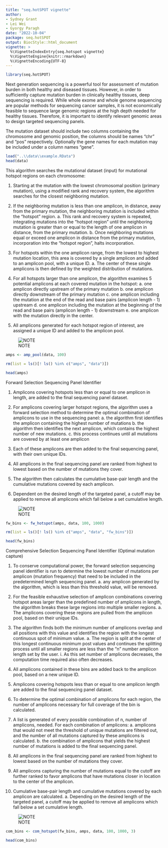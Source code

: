 ```yaml
---
title: "seq.hotSPOT vignette"
author: 
- Sydney Grant
- Lei Wei
- Gyorgy Paragh
date: "2022-10-04"
package: seq.hotSPOT
output: BiocStyle::html_document
vignette: >
  %\VignetteIndexEntry{seq.hotspot vignette}
  %\VignetteEngine{knitr::rmarkdown}
  %\VignetteEncoding{UTF-8}
---
```


```r
library(seq.hotSPOT)
```


Next generation sequencing is a powerful tool for assessment of mutation burden in both healthy and diseased tissues. However, in order to sufficiently capture mutation burden in clinically healthy tissues, deep sequencing is required. While whole exome and whole genome sequencing are popular methods for sequencing cancer samples, it is not economically feasible to sequence large genomic regions at the high depth needed for healthy tissues. Therefore, it is important to identify relevant genomic areas to design targeted sequencing panels. 


The mutation dataset should include two columns containing the chromosome and genomic position, the columns should be names "chr" and "pos" respectively. Optionally the gene names for each mutation may be included under a column names "gene".

```r
load("..\\data\\example.RData")
head(data)
```


This algorithm searches the mutational dataset (input) for mutational hotspot regions on each chromosome:

  1.	Starting at the mutation with the lowest chromosomal position (primary mutation), using a modified rank and recovery system, the        algorithm searches for the closest neighboring mutation.
  
  2.	If the neighboring mutation is less than one amplicon, in distance, away from the primary mutation, the neighboring mutation is         included within the “hotspot” region.
    a.	This rank and recovery system is repeated, integrating mutations into the “hotspot region” until the neighboring mutation is greater     than or equal to the length of one amplicon in distance, from the primary mutation.
    b.	Once neighboring mutations equal or exceed one amplicon in distance from the primary mutation, incorporation into the “hotspot          region”, halts incorporation.
  
  3.	For hotspots within the one amplicon range, from the lowest to highest mutation location, this area is covered by a single amplicon     and added to an amplicon pool, with a unique ID.
    a.	The center of these single amplicons is then defined by the weighted distribution of mutations.
  
  4.	For all hotspots larger than one amplicon, the algorithm examines 5 potential amplicons at each covered mutation in the hotspot:
    a.	one amplicon directly upstream of the primary mutation
    b.	one amplicon directly downstream of the primary mutation
    c.	one amplicon including the mutation at the end of the read and base pairs (amplicon length - 1) upstream
    d.	one amplicon including the mutation at the beginning of the read and base pairs (amplicon length - 1) downstream
    e.	one amplicon with the mutation directly in the center.
  
  5.	All amplicons generated for each hotspot region of interest, are assigned a unique ID and added to the amplicon pool.
  
![NOTE](/seq.hotSPOT/vignettes/hotSPOT_ampfinder.jpeg)

```r
amps <- amp_pool(data, 100)

rm(list = ls()[! ls() %in% c("amps", "data")])

head(amps)
```

Forward Selection Sequencing Panel Identifier

  1.	Amplicons covering hotspots less than or equal to one amplicon in length, are added to the final sequencing panel dataset.
  
  2.	For amplicons covering larger hotspot regions, the algorithm uses a forward selection method to determine the optimal combination of    amplicons to use in the sequencing panel:
    a.	the algorithm first identifies the amplicon containing the highest number of mutations
    b.	the algorithm then identifies the next amplicon, which contains the highest number of new mutations.
    c.	this process continues until all mutations are covered by at least one amplicon
  
  3.	Each of these amplicons are then added to the final sequencing panel, with their own unique IDs.
  
  4.	All amplicons in the final sequencing panel are ranked from highest to lowest based on the number of mutations they cover.
  
  5.	The algorithm then calculates the cumulative base-pair length and the cumulative mutations covered by each amplicon.
  
  6.	Dependent on the desired length of the targeted panel, a cutoff may be applied to remove all amplicons which fall below a set           cumulative length.


![NOTE](/seq.hotSPOT/vignettes/hotSPOT_fwbin.jpeg)
```r
fw_bins <- fw_hotspot(amps, data, 100, 1000)

rm(list = ls()[! ls() %in% c("amps", "data", "fw_bins")])

head(fw_bins)
```

Comprehensive Selection Sequencing Panel Identifier (Optimal mutation capture)

  1.	To conserve computational power, the forward selection sequencing panel identifier is run to determine the lowest number of mutations
  per amplicon (mutation frequency) that need to be included in the predetermined length sequencing panel.
    a.	any amplicon generated by the algorithm, which is less than this threshold value, will be removed.
  
  2.	For the feasible exhaustive selection of amplicon combinations covering hotspot areas larger than the predefined number of amplicons
  in length, the algorithm breaks these large regions into multiple smaller regions.
    a.	The amplicons covering these regions are pulled from the amplicon pool, based on their unique IDs.
  
  3.	The algorithm finds both the minimum number of amplicons overlap and all positions with this value and identifies the region with the
  longest continuous spot of minimum value.
    a.	The region is split at the center of this longest continuous minimum post values and continues the splitting process until all
    smaller regions are less than the “n” number amplicon length set by the user.
      i.	As this set number of amplicons decreases, the computation time required also often decreases.
  
  4.	All amplicons contained in these bins are added back to the amplicon pool, based on a new unique ID.
  
  5.	Amplicons covering hotspots less than or equal to one amplicon length are added to the final sequencing panel dataset.
  
  6.	To determine the optimal combination of amplicons for each region, the number of amplicons necessary for full coverage of the bin is
  calculated.
  
  7.	A list is generated of every possible combination of n, number of amplicons, needed. For each combination of amplicons:
    a.	 amplicons that would not meet the threshold of unique mutations are filtered out, and the number of all mutations captured by
    these amplicons is calculated.
    b.	the combination of amplicons that yields the highest number of mutations is added to the final sequencing panel.
  
  8.	All amplicons in the final sequencing panel are ranked from highest to lowest based on the number of mutations they cover.
  
  9.	All amplicons capturing the number of mutations equal to the cutoff are further ranked to favor amplicons that have mutations closer
  in location to the center of the amplicon.
  
  10.	Cumulative base-pair length and cumulative mutations covered by each amplicon are calculated.
    a.	Depending on the desired length of the targeted panel, a cutoff may be applied to remove all amplicons which fall below a set
    cumulative length.


![NOTE](/seq.hotSPOT/vignettes/hotSPOT_combin.jpeg)

```r
com_bins <- com_hotspot(fw_bins, amps, data, 100, 1000, 3)

head(com_bins)
```



